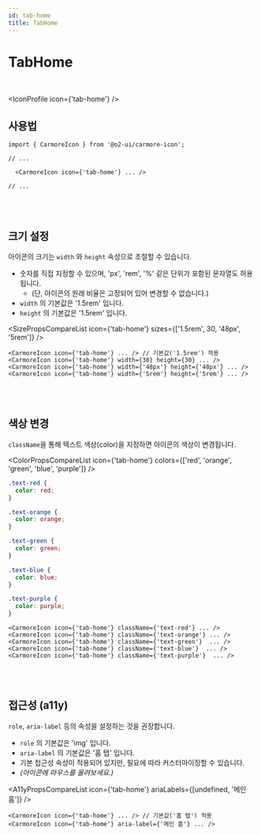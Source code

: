 ```yaml
---
id: tab-home
title: TabHome
---
```




# TabHome

<br />

<IconProfile icon={'tab-home'} />

## 사용법

```tsx
import { CarmoreIcon } from '@o2-ui/carmore-icon';

// ...

  <CarmoreIcon icon={'tab-home'} ... />

// ...
```

<br />
<br />

## 크기 설정

아이콘의 크기는 `width` 와 `height` 속성으로 조절할 수 있습니다.

- 숫자를 직접 지정할 수 있으며, 'px', 'rem', '%' 같은 단위가 포함된 문자열도 허용됩니다.
  - (단, 아이콘의 원래 비율은 고정되어 있어 변경할 수 없습니다.)
- `width` 의 기본값은 '1.5rem' 입니다.
- `height` 의 기본값은 '1.5rem' 입니다.

<SizePropsCompareList icon={'tab-home'} sizes={['1.5rem', 30, '48px', '5rem']} />

```tsx
<CarmoreIcon icon={'tab-home'} ... /> // 기본값('1.5rem') 적용
<CarmoreIcon icon={'tab-home'} width={30} height={30} ... />
<CarmoreIcon icon={'tab-home'} width={'48px'} height={'48px'} ... />
<CarmoreIcon icon={'tab-home'} width={'5rem'} height={'5rem'} ... />
```

<br />
<br />

## 색상 변경

`className`을 통해 텍스트 색상(color)을 지정하면 아이콘의 색상이 변경됩니다.

<ColorPropsCompareList icon={'tab-home'} colors={['red', 'orange', 'green', 'blue', 'purple']} />

```css
.text-red {
  color: red;
}

.text-orange {
  color: orange;
}

.text-green {
  color: green;
}

.text-blue {
  color: blue;
}

.text-purple {
  color: purple;
}
```

```tsx
<CarmoreIcon icon={'tab-home'} className={'text-red'} ... />
<CarmoreIcon icon={'tab-home'} className={'text-orange'} ... />
<CarmoreIcon icon={'tab-home'} className={'text-green'}  ... />
<CarmoreIcon icon={'tab-home'} className={'text-blue'}  ... />
<CarmoreIcon icon={'tab-home'} className={'text-purple'}  ... />
```

<br />
<br />

## 접근성 (a11y)

`role`, `aria-label` 등의 속성을 설정하는 것을 권장합니다.

- `role` 의 기본값은 'img' 입니다.
- `aria-label` 의 기본값은 '홈 탭' 입니다.
- 기본 접근성 속성이 적용되어 있지만, 필요에 따라 커스터마이징할 수 있습니다.
- _(아이콘에 마우스를 올려보세요.)_

<A11yPropsCompareList icon={'tab-home'} ariaLabels={[undefined, '메인 홈']} />

```tsx
<CarmoreIcon icon={'tab-home'} ... /> // 기본값('홈 탭') 적용
<CarmoreIcon icon={'tab-home'} aria-label={'메인 홈'} ... />
```
